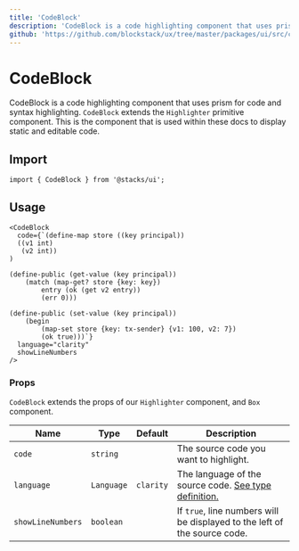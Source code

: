 ```yaml
---
title: 'CodeBlock'
description: 'CodeBlock is a code highlighting component that uses prism for code and syntax highlighting.'
github: 'https://github.com/blockstack/ux/tree/master/packages/ui/src/codeblock'
---
```


# CodeBlock

CodeBlock is a code highlighting component that uses prism for code and syntax highlighting.
`CodeBlock` extends the `Highlighter` primitive component. This is the component that is used
within these docs to display static and editable code.

## Import

```tsx
import { CodeBlock } from '@stacks/ui';
```

## Usage

```tsx
<CodeBlock
  code={`(define-map store ((key principal))
  ((v1 int)
   (v2 int))
)

(define-public (get-value (key principal))
    (match (map-get? store {key: key})
        entry (ok (get v2 entry))
        (err 0)))

(define-public (set-value (key principal))
    (begin
        (map-set store {key: tx-sender} {v1: 100, v2: 7})
        (ok true)))`}
  language="clarity"
  showLineNumbers
/>
```

### Props

`CodeBlock` extends the props of our `Highlighter` component, and `Box` component.

| Name              | Type       | Default   | Description                                                                                                                                    |
| ----------------- | ---------- | --------- | ---------------------------------------------------------------------------------------------------------------------------------------------- |
| `code`            | `string`   |           | The source code you want to highlight.                                                                                                         |
| `language`        | `Language` | `clarity` | The language of the source code. [See type definition.](https://github.com/blockstack/ux/blob/master/packages/ui/src/highlighter/types.ts#L56) |
| `showLineNumbers` | `boolean`  |           | If `true`, line numbers will be displayed to the left of the source code.                                                                      |
